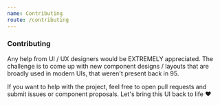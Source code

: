 ```yaml
---
name: Contributing
route: /contributing
---
```


### Contributing

Any help from UI / UX designers would be EXTREMELY appreciated. The challenge is to come up with new component designs / layouts that are broadly used in modern UIs, that weren't present back in 95.

If you want to help with the project, feel free to open pull requests and submit issues or component proposals. Let's bring this UI back to life ♥️
